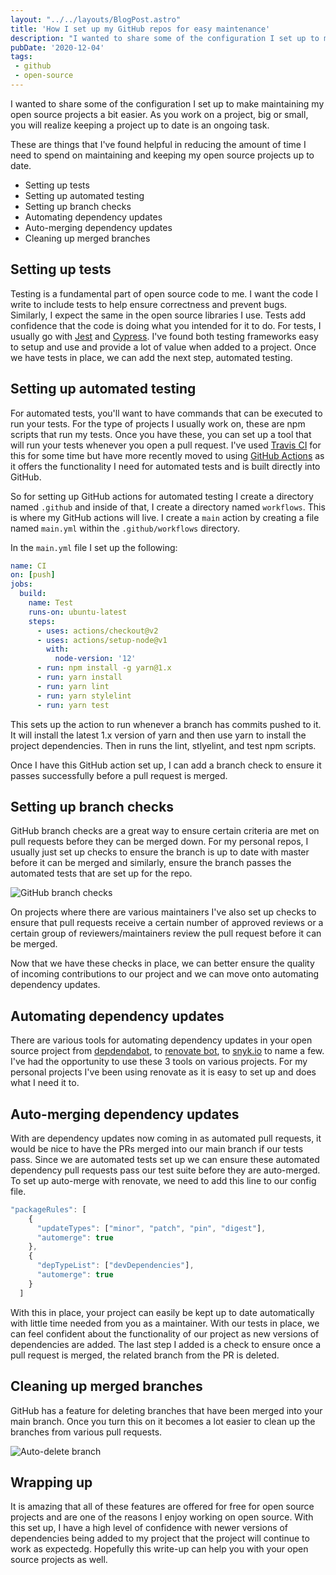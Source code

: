 ```yaml
---
layout: "../../layouts/BlogPost.astro"
title: 'How I set up my GitHub repos for easy maintenance'
description: "I wanted to share some of the configuration I set up to make maintaining my open source projects a bit easier..."
pubDate: '2020-12-04'
tags:
 - github
 - open-source
---
```


I wanted to share some of the configuration I set up to make maintaining my open source projects a bit easier. As you work on a project, big or small, you will realize keeping a project up to date is an ongoing task.

These are things that I've found helpful in reducing the amount of time I need to spend on maintaining and keeping my open source projects up to date.

* Setting up tests
* Setting up automated testing
* Setting up branch checks
* Automating dependency updates
* Auto-merging dependency updates
* Cleaning up merged branches

## Setting up tests

Testing is a fundamental part of open source code to me. I want the code I write to include tests to help ensure correctness and prevent bugs. Similarly, I expect the same in the open source libraries I use. Tests add confidence that the code is doing what you intended for it to do. For tests, I usually go with [Jest](https://jestjs.io/) and [Cypress](https://www.cypress.io/).
I've found both testing frameworks easy to setup and use and provide a lot of value when added to a project. Once we have tests in place, we can add the next step, automated testing.

## Setting up automated testing

For automated tests, you'll want to have commands that can be executed to run your tests. For the type of projects I usually work on, these are npm scripts that run my tests. Once you have these, you can set up a tool that will run your tests whenever you open a pull request. I've used [Travis CI](https://travis-ci.org/) for this for some time but have more recently moved to using [GitHub Actions](https://github.com/features/actions) as it offers the functionality I need for automated tests and is built directly into GitHub.

So for setting up GitHub actions for automated testing I create a directory named `.github` and inside of that, I create a directory named `workflows`. This is where my GitHub actions will live. I create a `main` action by creating a file named `main.yml` within the `.github/workflows` directory.

In the `main.yml` file I set up the following:

```yml
name: CI
on: [push]
jobs:
  build:
    name: Test
    runs-on: ubuntu-latest
    steps:
      - uses: actions/checkout@v2
      - uses: actions/setup-node@v1
        with:
          node-version: '12'
      - run: npm install -g yarn@1.x
      - run: yarn install
      - run: yarn lint
      - run: yarn stylelint
      - run: yarn test
```

This sets up the action to run whenever a branch has commits pushed to it. It will install the latest 1.x version of yarn and then use yarn to install the project dependencies. Then in runs the lint, stlyelint, and test npm scripts.

Once I have this GitHub action set up, I can add a branch check to ensure it passes successfully before a pull request is merged.

## Setting up branch checks

GitHub branch checks are a great way to ensure certain criteria are met on pull requests before they can be merged down. For my personal repos, I usually just set up checks to ensure the branch is up to date with master before it can be merged and similarly, ensure the branch passes the automated tests that are set up for the repo.

<Image
  src="src/assets/how-i-set-up-my-github-repos-for-easy-maintenance/github-branch-checks.png"
  alt="GitHub branch checks"
  width={700}
	height={491}
/>

On projects where there are various maintainers I've also set up checks to ensure that pull requests receive a certain number of approved reviews or a certain group of reviewers/maintainers review the pull request before it can be merged.

Now that we have these checks in place, we can better ensure the quality of incoming contributions to our project and we can move onto automating dependency updates.

## Automating dependency updates

There are various tools for automating dependency updates in your open source project from [depdendabot](https://dependabot.com/), to [renovate bot](https://github.com/renovatebot/renovate), to [snyk.io](https://snyk.io/) to name a few. I've had the opportunity to use these 3 tools on various projects. For my personal projects I've been using renovate as it is easy to set up and does what I need it to.

## Auto-merging dependency updates

With are dependency updates now coming in as automated pull requests, it would be nice to have the PRs merged into our main branch if our tests pass. Since we are automated tests set up we can ensure these automated dependency pull requests pass our test suite before they are auto-merged. To set up auto-merge with renovate, we need to add this line to our config file.

```js
"packageRules": [
    {
      "updateTypes": ["minor", "patch", "pin", "digest"],
      "automerge": true
    },
    {
      "depTypeList": ["devDependencies"],
      "automerge": true
    }
  ]
```

With this in place, your project can easily be kept up to date automatically with little time needed from you as a maintainer. With our tests in place, we can feel confident about the functionality of our project as new versions of dependencies are added. The last step I added is a check to ensure once a pull request is merged, the related branch from the PR is deleted.

## Cleaning up merged branches
GitHub has a feature for deleting branches that have been merged into your main branch. Once you turn this on it becomes a lot easier to clean up the branches from various pull requests.

<Image
  src="src/assets/how-i-set-up-my-github-repos-for-easy-maintenance/auto-delete-branch.png"
  alt="Auto-delete branch"
  width={700}
	height={91}
/>

## Wrapping up

It is amazing that all of these features are offered for free for open source projects and are one of the reasons I enjoy working on open source. With this set up, I have a high level of confidence with newer versions of dependencies being added to my project that the project will continue to work as expectedg. Hopefully this write-up can help you with your open source projects as well.
